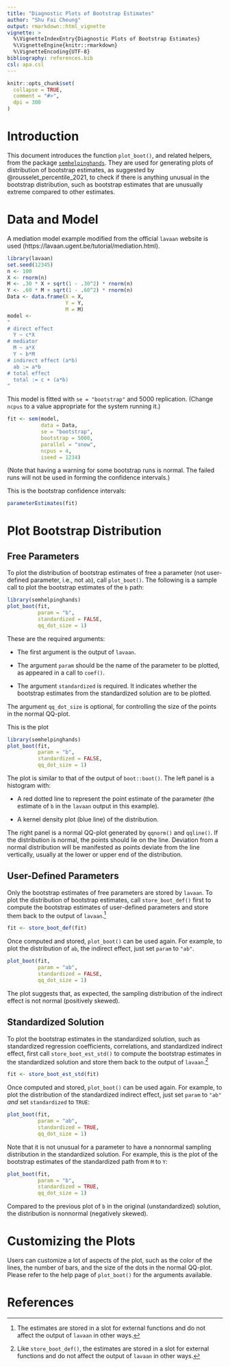 ```yaml
---
title: "Diagnostic Plots of Bootstrap Estimates"
author: "Shu Fai Cheung"
output: rmarkdown::html_vignette
vignette: >
  %\VignetteIndexEntry{Diagnostic Plots of Bootstrap Estimates}
  %\VignetteEngine{knitr::rmarkdown}
  %\VignetteEncoding{UTF-8}
bibliography: references.bib
csl: apa.csl
---
```


```r
knitr::opts_chunk$set(
  collapse = TRUE,
  comment = "#>",
  dpi = 300
)
```

# Introduction

This document introduces the function
`plot_boot()`,
and related helpers, from the package
[`semhelpinghands`](https://sfcheung.github.io/semhelpinghands/).
They are used for generating plots
of distribution of bootstrap estimates,
as suggested by @rousselet_percentile_2021,
to check if there is anything unusual
in the bootstrap distribution, such as
bootstrap estimates that are unusually
extreme compared to other estimates.

# Data and Model

A mediation model example modified from the
official `lavaan` website is used
(https://lavaan.ugent.be/tutorial/mediation.html).

```r
library(lavaan)
set.seed(12345)
n <- 100
X <- rnorm(n)
M <- .30 * X + sqrt(1 - .30^2) * rnorm(n)
Y <- .60 * M + sqrt(1 - .60^2) * rnorm(n)
Data <- data.frame(X = X,
                   Y = Y,
                   M = M)
model <-
"
# direct effect
  Y ~ c*X
# mediator
  M ~ a*X
  Y ~ b*M
# indirect effect (a*b)
  ab := a*b
# total effect
  total := c + (a*b)
"
```

This model is fitted with `se = "bootstrap"`
and 5000 replication. (Change `ncpus`
to a value appropriate for the system
running it.)

```r
fit <- sem(model,
           data = Data,
           se = "bootstrap",
           bootstrap = 5000,
           parallel = "snow",
           ncpus = 4,
           iseed = 1234)
```

(Note that having a warning for some
bootstrap runs is normal. The failed
runs will not be used in forming the
confidence intervals.)

This is the bootstrap confidence intervals:

```r
parameterEstimates(fit)
```

# Plot Bootstrap Distribution

## Free Parameters

To plot the distribution of bootstrap
estimates of free a parameter
(not user-defined parameter, i.e.,
not `ab`), call `plot_boot()`. The following
is a sample call to plot the bootstrap
estimates of the `b` path:

```r
library(semhelpinghands)
plot_boot(fit,
          param = "b",
          standardized = FALSE,
          qq_dot_size = 1)
```

These are the required arguments:

  - The first argument is the output
    of `lavaan`.

  - The argument `param`
    should be the name of the parameter
    to be plotted, as appeared in
    a call to `coef()`.

  - The argument
    `standardized` is required. It indicates
    whether the bootstrap estimates from the
    standardized solution are to be plotted.

The argument `qq_dot_size` is optional,
for controlling the size of the points
in the normal QQ-plot.

This is the plot

```r
library(semhelpinghands)
plot_boot(fit,
          param = "b",
          standardized = FALSE,
          qq_dot_size = 1)
```

The plot is similar to that of the
output of `boot::boot()`. The left panel
is a histogram with:

  - A red dotted line to represent the
    point estimate of the parameter
    (the estimate of `b` in the
    `lavaan` output in this example).

  - A kernel density plot (blue line) of
    the distribution.

The right panel is a normal QQ-plot
generated by `qqnorm()` and `qqline()`.
If the distribution is normal, the points
should lie on the line. Deviation from
a normal distribution will be manifested
as points deviate from the line
vertically, usually at the lower or
upper end of the distribution.

## User-Defined Parameters

Only the bootstrap estimates of free
parameters are stored by `lavaan`.
To plot the distribution of bootstrap
estimates, call `store_boot_def()` first
to compute the bootstrap
estimates of user-defined parameters
and store them back to the output of
`lavaan`.[^internal]

[^internal]: The estimates are stored in
a slot for external functions and do not
affect the output of `lavaan` in other
ways.

```r
fit <- store_boot_def(fit)
```

Once computed and stored, `plot_boot()`
can be used again. For example, to
plot the distribution of `ab`, the
indirect effect, just set `param`
to `"ab"`.

```r
plot_boot(fit,
          param = "ab",
          standardized = FALSE,
          qq_dot_size = 1)
```

The plot suggests that, as expected,
the sampling distribution of the indirect
effect is not normal (positively skewed).

## Standardized Solution

To plot the bootstrap estimates in the
standardized solution, such as standardized
regression coefficients, correlations,
and standardized indirect effect, first
call `store_boot_est_std()`
to compute the bootstrap
estimates in the standardized solution
and store them back to the output of
`lavaan`.[^internal_std]

[^internal_std]: Like `store_boot_def()`,
the estimates are stored in
a slot for external functions and do not
affect the output of `lavaan` in other
ways.

```r
fit <- store_boot_est_std(fit)
```

Once computed and stored, `plot_boot()`
can be used again. For example, to
plot the distribution of the
standardized indirect effect, just
set `param` to `"ab"` *and* set
`standardized` to `TRUE`:

```r
plot_boot(fit,
          param = "ab",
          standardized = TRUE,
          qq_dot_size = 1)
```

Note that it is not unusual for a
parameter to have a nonnormal sampling
distribution in the standardized
solution. For example, this is the
plot of the bootstrap estimates of
the standardized path from `M`
to `Y`:

```r
plot_boot(fit,
          param = "b",
          standardized = TRUE,
          qq_dot_size = 1)
```

Compared to the previous plot of `b`
in the original (unstandardized) solution,
the distribution is nonnormal (negatively
skewed).

# Customizing the Plots

Users can customize a lot of aspects
of the plot, such as the color of the lines,
the number of bars, and the size of the
dots in the normal QQ-plot. Please refer
to the help page of `plot_boot()` for
the arguments available.



# References